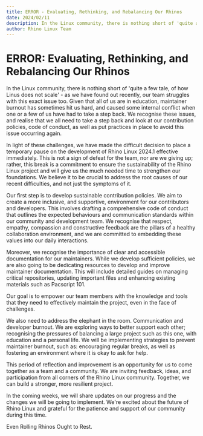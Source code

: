 ```yaml
---
title: ERROR - Evaluating, Rethinking, and Rebalancing Our Rhinos
date: 2024/02/11
description: In the Linux community, there is nothing short of 'quite a few tale, of how Linus does not scale' - as our team has found out recently, our team struggles with this exact issue too.
author: Rhino Linux Team
---
```


# ERROR: Evaluating, Rethinking, and Rebalancing Our Rhinos

In the Linux community, there is nothing short of 'quite a few tale, of how Linus does not scale' - as we have found out recently, our team struggles with this exact issue too. Given that all of us are in education, maintainer burnout has sometimes hit us hard, and caused some internal conflict when one or a few of us have had to take a step back. We recognise these issues, and realise that we all need to take a step back and look at our contribution policies, code of conduct, as well as put practices in place to avoid this issue occurring again.

In light of these challenges, we have made the difficult decision to place a temporary pause on the development of Rhino Linux 2024.1 effective immediately. This is not a sign of defeat for the team, nor are we giving up; rather, this break is a commitment to ensure the sustainability of the Rhino Linux project and will give us the much needed time to strengthen our foundations. We believe it to be crucial to address the root causes of our recent difficulties, and not just the symptoms of it.

Our first step is to develop sustainable contribution policies. We aim to create a more inclusive, and supportive, environment for our contributors and developers. This involves drafting a comprehensive code of conduct that outlines the expected behaviours and communication standards within our community and development team. We recognise that respect, empathy, compassion and constructive feedback are the pillars of a healthy collaboration environment, and we are committed to embedding these values into our daily interactions.

Moreover, we recognise the importance of clear and accessible documentation for our maintainers. While we develop sufficient policies, we are also going to be dedicating resources to develop and improve maintainer documentation. This will include detailed guides on managing critical repositories, updating important files and enhancing existing materials such as Pacscript 101.

Our goal is to empower our team members with the knowledge and tools that they need to effectively maintain the project, even in the face of challenges.

We also need to address the elephant in the room. Communication and developer burnout. We are exploring ways to better support each other; recognising the pressures of balancing a large project such as this one, with education and a personal life. We will be implementing strategies to prevent maintainer burnout, such as: encouraging regular breaks, as well as fostering an environment where it is okay to ask for help.

This period of reflection and improvement is an opportunity for us to come together as a team and a community. We are inviting feedback, ideas, and participation from all corners of the Rhino Linux community. Together, we can build a stronger, more resilient project.

In the coming weeks, we will share updates on our progress and the changes we will be going to implement. We're excited about the future of Rhino Linux and grateful for the patience and support of our community during this time.

Even Rolling Rhinos Ought to Rest.
